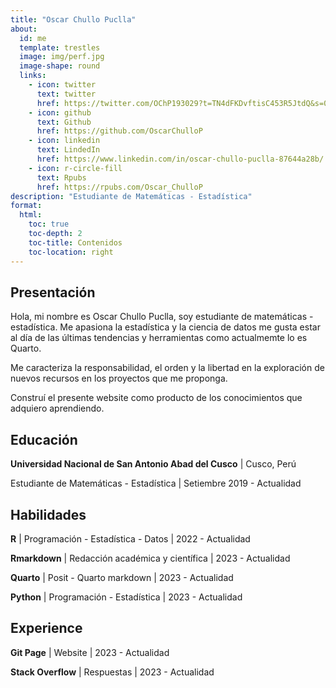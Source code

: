 ```yaml
---
title: "Oscar Chullo Puclla"
about:
  id: me
  template: trestles
  image: img/perf.jpg
  image-shape: round
  links:
    - icon: twitter
      text: twitter
      href: https://twitter.com/OChP193029?t=TN4dFKDvftisC453R5JtdQ&s=09
    - icon: github
      text: Github
      href: https://github.com/OscarChulloP
    - icon: linkedin
      text: LindedIn
      href: https://www.linkedin.com/in/oscar-chullo-puclla-87644a28b/
    - icon: r-circle-fill
      text: Rpubs
      href: https://rpubs.com/Oscar_ChulloP
description: "Estudiante de Matemáticas - Estadística"
format:
  html:
    toc: true
    toc-depth: 2
    toc-title: Contenidos
    toc-location: right
---
```

 
## Presentación

Hola, mi nombre es Oscar Chullo Puclla, soy estudiante de matemáticas - estadística. Me apasiona la estadística y la ciencia de datos me gusta estar al día de las últimas tendencias y herramientas como actualmemte lo es Quarto. 

Me caracteriza la responsabilidad, el orden y la libertad en la exploración de nuevos recursos en los proyectos que me proponga.

Construí el presente website como producto de los conocimientos que adquiero aprendiendo.

## Educación

**Universidad Nacional de San Antonio Abad del Cusco** | Cusco, Perú

Estudiante de Matemáticas - Estadística | Setiembre 2019 - Actualidad

## Habilidades

**R**   | Programación - Estadística - Datos | 2022 - Actualidad

**Rmarkdown** | Redacción académica y científica | 2023 - Actualidad

**Quarto** | Posit - Quarto markdown | 2023 - Actualidad

**Python** | Programación - Estadística  | 2023 - Actualidad

## Experience

**Git Page** | Website | 2023 - Actualidad

**Stack Overflow** | Respuestas | 2023 - Actualidad